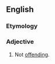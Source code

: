 ==English==

===Etymology===
{{prefix|en|un|offending}}

===Adjective===
{{en-adj}}

# Not [[offending]].